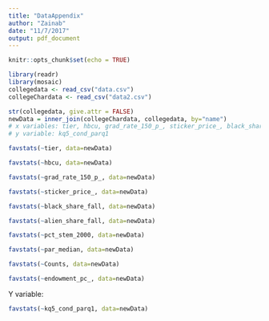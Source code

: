 ```yaml
---
title: "DataAppendix"
author: "Zainab"
date: "11/7/2017"
output: pdf_document
---
```


```r
knitr::opts_chunk$set(echo = TRUE)
```

```r
library(readr)
library(mosaic)
collegedata <- read_csv("data.csv")
collegeChardata <- read_csv("data2.csv")
```

```r
str(collegedata, give.attr = FALSE)
newData = inner_join(collegeChardata, collegedata, by="name")
# x variables: tier, hbcu, grad_rate_150_p_, sticker_price_, black_share_fall, alien_share_fall, pct_stem_2000, par_median, Counts, endowment_pc_
# y variable: kq5_cond_parq1
```


```r
favstats(~tier, data=newData)
```

```r
favstats(~hbcu, data=newData)
```

```r
favstats(~grad_rate_150_p_, data=newData)
```

```r
favstats(~sticker_price_, data=newData)

```

```r

favstats(~black_share_fall, data=newData)

```

```r
favstats(~alien_share_fall, data=newData)

```


```r
favstats(~pct_stem_2000, data=newData)

```

```r
favstats(~par_median, data=newData)

```


```r
favstats(~Counts, data=newData)

```

```r
favstats(~endowment_pc_, data=newData)

```

Y variable: 
```r
favstats(~kq5_cond_parq1, data=newData)

```

